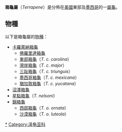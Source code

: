 {{Automatic taxobox
| name = 箱龜屬
| image = Florida Box Turtle Digon3.jpg
| image_width = 250px
| image_caption = [[佛羅里達箱龜|佛羅里達箱龜]]
| taxon = Terrapene
| authority = [[Blasius_Merrem|Merrem]], 1820
| subdivision_ranks = [[種|種]]
| subdivision = 
* 參見內文
}}

'''箱龜屬'''（''Terrapene''）是分佈在[[美國|美國]]東部及[[墨西哥|墨西哥]]的一[[屬|屬]][[龜|龜]]。

==物種==
以下是箱龜屬的[[物種|物種]]：
* [[卡羅萊納箱龜|卡羅萊納箱龜]]
** [[佛羅里達箱龜|佛羅里達箱龜]]
** [[東部箱龜|東部箱龜]]（''T. c. carolina''）
** [[灣岸箱龜|灣岸箱龜]]（''T. c. major''）
** [[三趾箱龜|三趾箱龜]]（''T. c. triunguis''）
** [[墨西哥箱龜|墨西哥箱龜]]（''T. c. mexicana''）
** [[猶加敦箱龜|猶加敦箱龜]]（''T. c. yucatana''）
* [[沼澤箱龜|沼澤箱龜]]
* [[星點箱龜|星點箱龜]]（''T. nelsoni''）
* [[錦箱龜|錦箱龜]]
** [[西部箱龜|西部箱龜]]（''T. o. ornata''）
** [[沙漠箱龜|沙漠箱龜]]（''T. o. luteola''）
{{Taxonbar|from=Q734870}}

[[Category:箱龟属|*]]
[[Category:泽龟亚科|Category:泽龟亚科]]